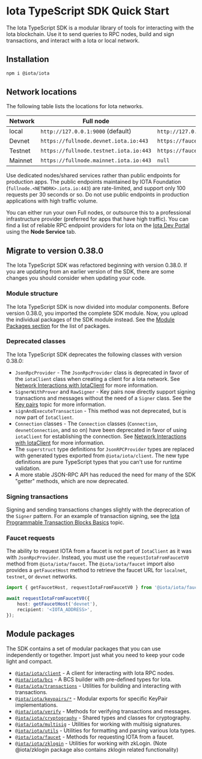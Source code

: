 
# Iota TypeScript SDK Quick Start

The Iota TypeScript SDK is a modular library of tools for interacting with the Iota blockchain. Use it
to send queries to RPC nodes, build and sign transactions, and interact with a Iota or local network.

## Installation

```sh npm2yarn
npm i @iota/iota
```

## Network locations

The following table lists the locations for Iota networks.

| Network | Full node                             | faucet                                |
| ------- | ------------------------------------- | ------------------------------------- |
| local   | `http://127.0.0.1:9000` (default)     | `http://127.0.0.1:9123/gas` (default) |
| Devnet  | `https://fullnode.devnet.iota.io:443`  | `https://faucet.devnet.iota.io/gas`    |
| Testnet | `https://fullnode.testnet.iota.io:443` | `https://faucet.testnet.iota.io/gas`   |
| Mainnet | `https://fullnode.mainnet.iota.io:443` | `null`                                |

<Callout type="warning">

Use dedicated nodes/shared services rather than public endpoints for production apps. The public
endpoints maintained by IOTA Foundation (`fullnode.<NETWORK>.iota.io:443`) are rate-limited, and support
only 100 requests per 30 seconds or so. Do not use public endpoints in production applications with
high traffic volume.

You can either run your own Full nodes, or outsource this to a professional infrastructure provider
(preferred for apps that have high traffic). You can find a list of reliable RPC endpoint providers
for Iota on the [Iota Dev Portal](https://iota.org/developers#dev-tools) using the **Node Service** tab.

</Callout>

## Migrate to version 0.38.0

The Iota TypeScript SDK was refactored beginning with version 0.38.0. If you are updating from an
earlier version of the SDK, there are some changes you should consider when updating your code.

### Module structure

The Iota TypeScript SDK is now divided into modular components. Before version 0.38.0, you imported
the complete SDK module. Now, you upload the individual packages of the SDK module instead. See the
[Module Packages section](#module-packages) for the list of packages.

### Deprecated classes

The Iota TypeScript SDK deprecates the following classes with version 0.38.0:

- `JsonRpcProvider` - The `JsonRpcProvider` class is deprecated in favor of the `iotaClient` class
  when creating a client for a Iota network. See
  [Network Interactions with IotaClient](typescript/iota-client) for more information.
- `SignerWithProver` and `RawSigner` - Key pairs now directly support signing transactions and
  messages without the need of a `Signer` class. See the
  [Key pairs](typescript/cryptography/keypairs) topic for more information.
- `signAndExecuteTransaction` - This method was not deprecated, but is now part of `IotaClient`.
- `Connection` classes - The `Connection` classes (`Connection`, `devnetConnection`, and so on) have
  been deprecated in favor of using `iotaClient` for establishing the connection. See
  [Network Interactions with IotaClient](typescript/iota-client) for more information.
- The `superstruct` type definitions for `JsonRPCProvider` types are replaced with generated types
  exported from `@iota/iota/client`. The new type definitions are pure TypeScript types that you
  can't use for runtime validation.
- A more stable JSON-RPC API has reduced the need for many of the SDK "getter" methods, which are
  now deprecated.

### Signing transactions

Signing and sending transactions changes slightly with the deprecation of the `Signer` pattern. For
an example of transaction signing, see the
[Iota Programmable Transaction Blocks Basics](typescript/transaction-building/basics) topic.

### Faucet requests

The ability to request IOTA from a faucet is not part of `IotaClient` as it was with
`JsonRpcProvider`. Instead, you must use the `requestIotaFromFaucetV0` method from
`@iota/iota/faucet`. The `@iota/iota/faucet` import also provides a `getFaucetHost` method to
retrieve the faucet URL for `localnet`, `testnet`, or `devnet` networks.

```ts
import { getFaucetHost, requestIotaFromFaucetV0 } from '@iota/iota/faucet';

await requestIotaFromFaucetV0({
	host: getFaucetHost('devnet'),
	recipient: '<IOTA_ADDRESS>',
});
```

## Module packages

The SDK contains a set of modular packages that you can use independently or together. Import just
what you need to keep your code light and compact.

- [`@iota/iota/client`](/typescript/iota-client) - A client for interacting with Iota RPC nodes.
- [`@iota/iota/bcs`](/typescript/bcs) - A BCS builder with pre-defined types for Iota.
- [`@iota/iota/transactions`](/typescript/transaction-building/basics) - Utilities for building and
  interacting with transactions.
- [`@iota/iota/keypairs/*`](/typescript/cryptography/keypairs) - Modular exports for specific
  KeyPair implementations.
- [`@iota/iota/verify`](/typescript/cryptography/keypairs#verifying-signatures-without-a-key-pair) -
  Methods for verifying transactions and messages.
- [`@iota/iota/cryptography`](/typescript/cryptography/keypairs) - Shared types and classes for
  cryptography.
- [`@iota/iota/multisig`](/typescript/cryptography/multisig) - Utilities for working with multisig
  signatures.
- [`@iota/iota/utils`](/typescript/utils) - Utilities for formatting and parsing various Iota types.
- [`@iota/iota/faucet`](/typescript/faucet) - Methods for requesting IOTA from a faucet.
- [`@iota/iota/zklogin`](/typescript/zklogin) - Utilities for working with zkLogin. (Note
  @iota/zklogin package also contains zklogin related functionality)
